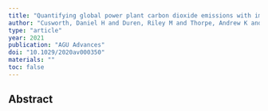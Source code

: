 ```yaml
---
title: "Quantifying global power plant carbon dioxide emissions with imaging spectroscopy"
author: "Cusworth, Daniel H and Duren, Riley M and Thorpe, Andrew K and Eastwood, Michael L and Green, Robert O and Dennison, Philip E and Frankenberg, Christian and Heckler, Joseph W and Asner, Gregory P and Miller, Charles E"
type: "article"
year: 2021
publication: "AGU Advances"
doi: "10.1029/2020av000350"
materials: ""
toc: false
---
```


## Abstract

